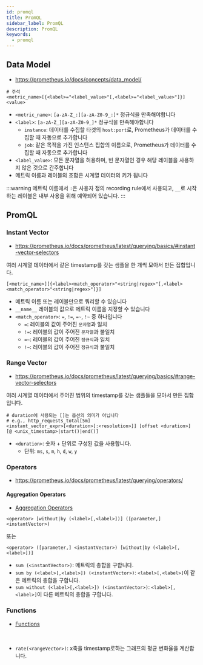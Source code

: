```yaml
---
id: promql
title: PromQL
sidebar_label: PromQL
description: PromQL
keywords:
  - promql
---
```


## Data Model

- https://prometheus.io/docs/concepts/data_model/

```promql
# 주석
<metric_name>[{<label>="<label_value>"[,<label>="<label_value>"]}] <value>
```

- `<metric_name>`: `[a-zA-Z_:][a-zA-Z0-9_:]*` 정규식을 만족해야합니다
- `<label>`: `[a-zA-Z_][a-zA-Z0-9_]*` 정규식을 만족해야합니다
  - `instance`: 데이터를 수집할 타겟의 `host:port`로, Prometheus가 데이터를 수집할 때 자동으로 추가합니다
  - `job`: 같은 목적을 가진 인스턴스 집합의 이름으로, Prometheus가 데이터를 수집할 때 자동으로 추가합니다
- `<label_value>`: 모든 문자열을 허용하며, 빈 문자열인 경우 해당 레이블을 사용하지 않은 것으로 간주합니다
- 메트릭 이름과 레이블의 조합은 시계열 데이터의 키가 됩니다

:::warning
메트릭 이름에서 `:`은 사용자 정의 recording rule에서 사용되고, `__`로 시작하는 레이블은 내부 사용을 위해 예약되어 있습니다.
:::

## PromQL

### Instant Vector

- https://prometheus.io/docs/prometheus/latest/querying/basics/#instant-vector-selectors

여러 시계열 데이터에서 같은 timestamp를 갖는 샘플을 한 개씩 모아서 만든 집합입니다.

```promql
[<metric_name>][{<label><match_operator>"<string|regex>"[,<label><match_operator>"<string|regex>"]}]
```

- 메트릭 이름 또는 레이블만으로 쿼리할 수 있습니다
- `__name__` 레이블의 값으로 메트릭 이름을 지정할 수 있습니다
- `<match_operator>`: `=`, `!=`, `=~`, `!~` 중 하나입니다
  - `=`: 레이블의 값이 주어진 `문자열`과 일치
  - `!=`: 레이블의 값이 주어진 `문자열`과 불일치
  - `=~`: 레이블의 값이 주어진 `정규식`과 일치
  - `!~`: 레이블의 값이 주어진 `정규식`과 불일치

### Range Vector

- https://prometheus.io/docs/prometheus/latest/querying/basics/#range-vector-selectors

여러 시계열 데이터에서 주어진 범위의 timestamp를 갖는 샘플들을 모아서 만든 집합입니다.

```promql
# duration에 사용되는 []는 옵션의 의미가 아닙니다
# e.g., http_requests_total[5m]
<instant_vector_expr>[<duration>[:<resolution>]] [offset <duration>] [@ <unix_timestamp>|start()|end()]
```

- `<duration>`: 숫자 + 단위로 구성된 값을 사용합니다.
  - 단위: `ms`, `s`, `m`, `h`, `d`, `w`, `y`

### Operators

- https://prometheus.io/docs/prometheus/latest/querying/operators/

#### Aggregation Operators

- [Aggregation Operators](https://prometheus.io/docs/prometheus/latest/querying/operators/#aggregation-operators)

```promql
<operator> [without|by (<label>[,<label>])] ([parameter,] <instantVector>)
```

또는

```promql
<operator> ([parameter,] <instantVector>) [without|by (<label>[,<label>])]
```

- `sum (<instantVector>)`: 메트릭의 총합을 구합니다.
- `sum by (<label>[,<label>]) (<instantVector>)`: `<label>[,<label>]`이 같은 메트릭의 총합을 구합니다.
- `sum without (<label>[,<label>]) (<instantVector>)`: `<label>[,<label>]`이 다른 메트릭의 총합을 구합니다.

### Functions

- [Functions](https://prometheus.io/docs/prometheus/latest/querying/functions/)

<br />

- `rate(<rangeVector>)`: x축을 timestamp로하는 그래프의 평균 변화율을 계산합니다.
